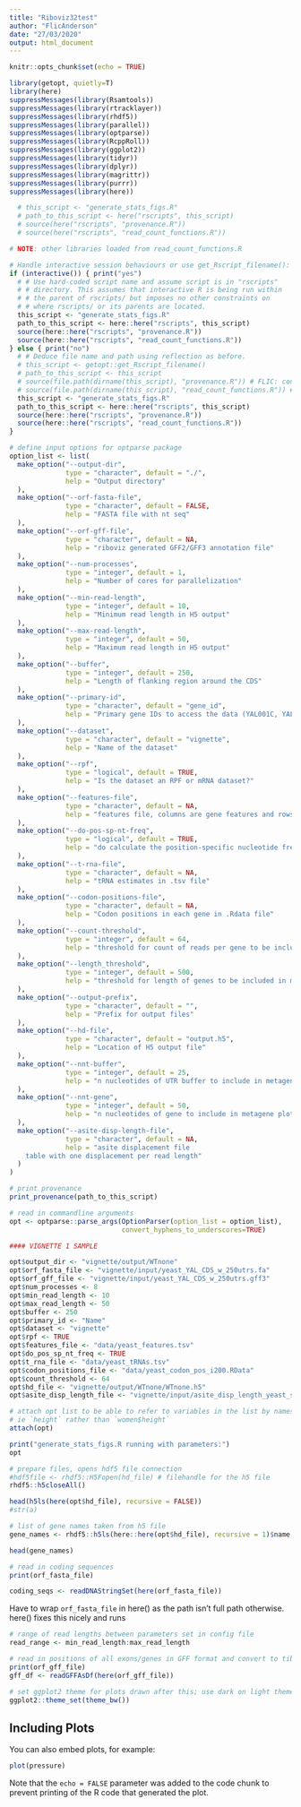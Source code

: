 ```yaml
---
title: "Riboviz32test"
author: "FlicAnderson"
date: "27/03/2020"
output: html_document
---
```


```r
knitr::opts_chunk$set(echo = TRUE)

library(getopt, quietly=T)
library(here)
suppressMessages(library(Rsamtools))
suppressMessages(library(rtracklayer))
suppressMessages(library(rhdf5))
suppressMessages(library(parallel))
suppressMessages(library(optparse))
suppressMessages(library(RcppRoll))
suppressMessages(library(ggplot2))
suppressMessages(library(tidyr))
suppressMessages(library(dplyr))
suppressMessages(library(magrittr))
suppressMessages(library(purrr))
suppressMessages(library(here))

  # this_script <- "generate_stats_figs.R"
  # path_to_this_script <- here("rscripts", this_script)
  # source(here("rscripts", "provenance.R"))
  # source(here("rscripts", "read_count_functions.R"))
```


```r

# NOTE: other libraries loaded from read_count_functions.R  

# Handle interactive session behaviours or use get_Rscript_filename():
if (interactive()) { print("yes")
  # # Use hard-coded script name and assume script is in "rscripts"
  # # directory. This assumes that interactive R is being run within
  # # the parent of rscripts/ but imposes no other constraints on
  # # where rscripts/ or its parents are located.
  this_script <- "generate_stats_figs.R"
  path_to_this_script <- here::here("rscripts", this_script)
  source(here::here("rscripts", "provenance.R"))
  source(here::here("rscripts", "read_count_functions.R"))
} else { print("no")
  # # Deduce file name and path using reflection as before.
  # this_script <- getopt::get_Rscript_filename()
  # path_to_this_script <- this_script
  # source(file.path(dirname(this_script), "provenance.R")) # FLIC: consider if this can be redone using here() too
  # source(file.path(dirname(this_script), "read_count_functions.R")) # FLIC: consider if this can be redone using here() too
  this_script <- "generate_stats_figs.R"
  path_to_this_script <- here::here("rscripts", this_script)
  source(here::here("rscripts", "provenance.R"))
  source(here::here("rscripts", "read_count_functions.R"))
}

```

```r

# define input options for optparse package
option_list <- list(
  make_option("--output-dir",
              type = "character", default = "./",
              help = "Output directory"
  ),
  make_option("--orf-fasta-file",
              type = "character", default = FALSE,
              help = "FASTA file with nt seq"
  ),
  make_option("--orf-gff-file",
              type = "character", default = NA,
              help = "riboviz generated GFF2/GFF3 annotation file"
  ),
  make_option("--num-processes",
              type = "integer", default = 1,
              help = "Number of cores for parallelization"
  ),
  make_option("--min-read-length",
              type = "integer", default = 10,
              help = "Minimum read length in H5 output"
  ),
  make_option("--max-read-length",
              type = "integer", default = 50,
              help = "Maximum read length in H5 output"
  ),
  make_option("--buffer",
              type = "integer", default = 250,
              help = "Length of flanking region around the CDS"
  ),
  make_option("--primary-id",
              type = "character", default = "gene_id",
              help = "Primary gene IDs to access the data (YAL001C, YAL003W, etc.)"
  ),
  make_option("--dataset",
              type = "character", default = "vignette",
              help = "Name of the dataset"
  ),
  make_option("--rpf",
              type = "logical", default = TRUE,
              help = "Is the dataset an RPF or mRNA dataset?"
  ),
  make_option("--features-file",
              type = "character", default = NA,
              help = "features file, columns are gene features and rows are genes"
  ),
  make_option("--do-pos-sp-nt-freq",
              type = "logical", default = TRUE,
              help = "do calculate the position-specific nucleotide frequency"
  ),
  make_option("--t-rna-file",
              type = "character", default = NA,
              help = "tRNA estimates in .tsv file"
  ),
  make_option("--codon-positions-file",
              type = "character", default = NA,
              help = "Codon positions in each gene in .Rdata file"
  ),
  make_option("--count-threshold",
              type = "integer", default = 64,
              help = "threshold for count of reads per gene to be included in plot"
  ),
  make_option("--length_threshold",
              type = "integer", default = 500,
              help = "threshold for length of genes to be included in metagene plots"
  ),
  make_option("--output-prefix",
              type = "character", default = "",
              help = "Prefix for output files"
  ),
  make_option("--hd-file",
              type = "character", default = "output.h5",
              help = "Location of H5 output file"
  ),
  make_option("--nnt-buffer",
              type = "integer", default = 25,
              help = "n nucleotides of UTR buffer to include in metagene plots"
  ),
  make_option("--nnt-gene",
              type = "integer", default = 50,
              help = "n nucleotides of gene to include in metagene plots"
  ),
  make_option("--asite-disp-length-file",
              type = "character", default = NA,
              help = "asite displacement file
    table with one displacement per read length"
  )
)

```


```r
# print provenance
print_provenance(path_to_this_script)
```

```r
# read in commandline arguments
opt <- optparse::parse_args(OptionParser(option_list = option_list),
                            convert_hyphens_to_underscores=TRUE)
```

```r
#### VIGNETTE 1 SAMPLE

opt$output_dir <- "vignette/output/WTnone"
opt$orf_fasta_file <- "vignette/input/yeast_YAL_CDS_w_250utrs.fa"
opt$orf_gff_file <- "vignette/input/yeast_YAL_CDS_w_250utrs.gff3" 
opt$num_processes <- 8
opt$min_read_length <- 10
opt$max_read_length <- 50
opt$buffer <- 250
opt$primary_id <- "Name"
opt$dataset <- "vignette"
opt$rpf <- TRUE
opt$features_file <- "data/yeast_features.tsv"
opt$do_pos_sp_nt_freq <- TRUE
opt$t_rna_file <- "data/yeast_tRNAs.tsv"
opt$codon_positions_file <- "data/yeast_codon_pos_i200.RData"
opt$count_threshold <- 64
opt$hd_file <- "vignette/output/WTnone/WTnone.h5"
opt$asite_disp_length_file <- "vignette/input/asite_disp_length_yeast_standard.txt"

# attach opt list to be able to refer to variables in the list by names alone
# ie `height` rather than `women$height`
attach(opt)
```

```r
print("generate_stats_figs.R running with parameters:")
opt
```

```r
# prepare files, opens hdf5 file connection
#hdf5file <- rhdf5::H5Fopen(hd_file) # filehandle for the h5 file
rhdf5::h5closeAll()
```


```r
head(h5ls(here(opt$hd_file), recursive = FALSE))
#str(a)

# list of gene names taken from h5 file
gene_names <- rhdf5::h5ls(here::here(opt$hd_file), recursive = 1)$name

head(gene_names)

```

```r
# read in coding sequences
print(orf_fasta_file)

coding_seqs <- readDNAStringSet(here(orf_fasta_file)) 
```
Have to wrap `orf_fasta_file` in here() as the path isn't full path otherwise. here() fixes this nicely and runs 

```r
# range of read lengths between parameters set in config file
read_range <- min_read_length:max_read_length
```

```r
# read in positions of all exons/genes in GFF format and convert to tibble data frame 
print(orf_gff_file)
gff_df <- readGFFAsDf(here(orf_gff_file))
```

```r
# set ggplot2 theme for plots drawn after this; use dark on light theme
ggplot2::theme_set(theme_bw())
```

## Including Plots

You can also embed plots, for example:

```r
plot(pressure)
```

Note that the `echo = FALSE` parameter was added to the code chunk to prevent printing of the R code that generated the plot.
